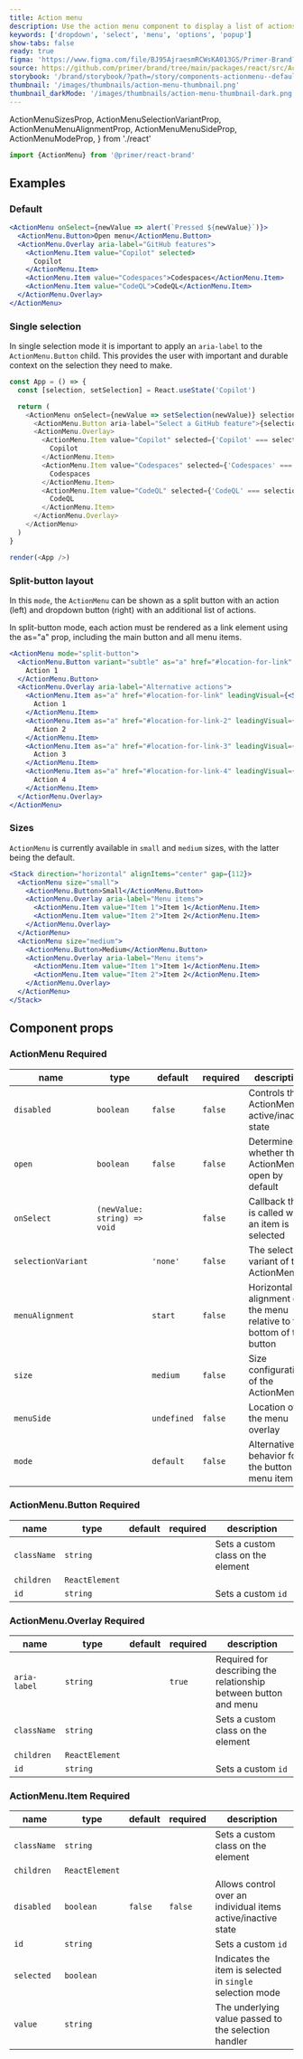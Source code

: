 ```yaml
---
title: Action menu
description: Use the action menu component to display a list of actions or selections that expand through a trigger button.
keywords: ['dropdown', 'select', 'menu', 'options', 'popup']
show-tabs: false
ready: true
figma: 'https://www.figma.com/file/BJ95AjraesmRCWsKA013GS/Primer-Brand?node-id=4912%3A32799'
source: https://github.com/primer/brand/tree/main/packages/react/src/ActionMenu/ActionMenu.tsx
storybook: '/brand/storybook/?path=/story/components-actionmenu--default'
thumbnail: '/images/thumbnails/action-menu-thumbnail.png'
thumbnail_darkMode: '/images/thumbnails/action-menu-thumbnail-dark.png'
---
```



  ActionMenuSizesProp,
  ActionMenuSelectionVariantProp,
  ActionMenuMenuAlignmentProp,
  ActionMenuMenuSideProp,
  ActionMenuModeProp,
} from './react'

```js
import {ActionMenu} from '@primer/react-brand'
```

## Examples

### Default

```jsx live
<ActionMenu onSelect={newValue => alert(`Pressed ${newValue}`)}>
  <ActionMenu.Button>Open menu</ActionMenu.Button>
  <ActionMenu.Overlay aria-label="GitHub features">
    <ActionMenu.Item value="Copilot" selected>
      Copilot
    </ActionMenu.Item>
    <ActionMenu.Item value="Codespaces">Codespaces</ActionMenu.Item>
    <ActionMenu.Item value="CodeQL">CodeQL</ActionMenu.Item>
  </ActionMenu.Overlay>
</ActionMenu>
```

### Single selection

In single selection mode it is important to apply an `aria-label` to the
`ActionMenu.Button` child. This provides the user with important and durable
context on the selection they need to make.

```javascript live noinline
const App = () => {
  const [selection, setSelection] = React.useState('Copilot')

  return (
    <ActionMenu onSelect={newValue => setSelection(newValue)} selectionVariant="single">
      <ActionMenu.Button aria-label="Select a GitHub feature">{selection}</ActionMenu.Button>
      <ActionMenu.Overlay>
        <ActionMenu.Item value="Copilot" selected={'Copilot' === selection}>
          Copilot
        </ActionMenu.Item>
        <ActionMenu.Item value="Codespaces" selected={'Codespaces' === selection}>
          Codespaces
        </ActionMenu.Item>
        <ActionMenu.Item value="CodeQL" selected={'CodeQL' === selection}>
          CodeQL
        </ActionMenu.Item>
      </ActionMenu.Overlay>
    </ActionMenu>
  )
}

render(<App />)
```

### Split-button layout

In this `mode`, the `ActionMenu` can be shown as a split button with an action (left) and dropdown button (right) with an additional list of actions.

<Note>
  In split-button mode, each action must be rendered as a link element using the as="a" prop, including the main button
  and all menu items.
</Note>

```jsx live
<ActionMenu mode="split-button">
  <ActionMenu.Button variant="subtle" as="a" href="#location-for-link" leadingVisual={<StarIcon />}>
    Action 1
  </ActionMenu.Button>
  <ActionMenu.Overlay aria-label="Alternative actions">
    <ActionMenu.Item as="a" href="#location-for-link" leadingVisual={<StarIcon />}>
      Action 1
    </ActionMenu.Item>
    <ActionMenu.Item as="a" href="#location-for-link-2" leadingVisual={<StarIcon />}>
      Action 2
    </ActionMenu.Item>
    <ActionMenu.Item as="a" href="#location-for-link-3" leadingVisual={<StarIcon />}>
      Action 3
    </ActionMenu.Item>
    <ActionMenu.Item as="a" href="#location-for-link-4" leadingVisual={<StarIcon />}>
      Action 4
    </ActionMenu.Item>
  </ActionMenu.Overlay>
</ActionMenu>
```

### Sizes

`ActionMenu` is currently available in `small` and `medium` sizes, with the latter being the default.

```jsx live
<Stack direction="horizontal" alignItems="center" gap={112}>
  <ActionMenu size="small">
    <ActionMenu.Button>Small</ActionMenu.Button>
    <ActionMenu.Overlay aria-label="Menu items">
      <ActionMenu.Item value="Item 1">Item 1</ActionMenu.Item>
      <ActionMenu.Item value="Item 2">Item 2</ActionMenu.Item>
    </ActionMenu.Overlay>
  </ActionMenu>
  <ActionMenu size="medium">
    <ActionMenu.Button>Medium</ActionMenu.Button>
    <ActionMenu.Overlay aria-label="Menu items">
      <ActionMenu.Item value="Item 1">Item 1</ActionMenu.Item>
      <ActionMenu.Item value="Item 2">Item 2</ActionMenu.Item>
    </ActionMenu.Overlay>
  </ActionMenu>
</Stack>
```

## Component props

### ActionMenu <Label>Required</Label>

| name               | type                               | default     | required | description                                                           |
| ------------------ | ---------------------------------- | ----------- | -------- | --------------------------------------------------------------------- |
| `disabled`         | `boolean`                          | `false`     | `false`  | Controls the ActionMenu active/inactive state                         |
| `open`             | `boolean`                          | `false`     | `false`  | Determines whether the ActionMenu is open by default                  |
| `onSelect`         | `(newValue: string) => void`       |             | `false`  | Callback that is called when an item is selected                      |
| `selectionVariant` | <ActionMenuSelectionVariantProp /> | `'none'`    | `false`  | The selection variant of the ActionMenu                               |
| `menuAlignment`    | <ActionMenuMenuAlignmentProp />    | `start`     | `false`  | Horizontal alignment of the menu relative to the bottom of the button |
| `size`             | <ActionMenuSizesProp />            | `medium`    | `false`  | Size configuration of the ActionMenu                                  |
| `menuSide`         | <ActionMenuMenuSideProp />         | `undefined` | `false`  | Location of the menu overlay                                          |
| `mode`             | <ActionMenuModeProp />             | `default`   | `false`  | Alternative behavior for the button and menu items                    |

### ActionMenu.Button <Label>Required</Label>

| name        | type           | default | required | description                        |
| ----------- | -------------- | ------- | -------- | ---------------------------------- |
| `className` | `string`       |         |          | Sets a custom class on the element |
| `children`  | `ReactElement` |         |          |
| `id`        | `string`       |         |          | Sets a custom `id`                 |

### ActionMenu.Overlay <Label>Required</Label>

| name         | type           | default | required | description                                                      |
| ------------ | -------------- | ------- | -------- | ---------------------------------------------------------------- |
| `aria-label` | `string`       |         | `true`   | Required for describing the relationship between button and menu |
| `className`  | `string`       |         |          | Sets a custom class on the element                               |
| `children`   | `ReactElement` |         |          |
| `id`         | `string`       |         |          | Sets a custom `id`                                               |

### ActionMenu.Item <Label>Required</Label>

| name        | type           | default | required | description                                                   |
| ----------- | -------------- | ------- | -------- | ------------------------------------------------------------- |
| `className` | `string`       |         |          | Sets a custom class on the element                            |
| `children`  | `ReactElement` |         |          |
| `disabled`  | `boolean`      | `false` | `false`  | Allows control over an individual items active/inactive state |
| `id`        | `string`       |         |          | Sets a custom `id`                                            |
| `selected`  | `boolean`      |         |          | Indicates the item is selected in `single` selection mode     |
| `value`     | `string`       |         |          | The underlying value passed to the selection handler          |

